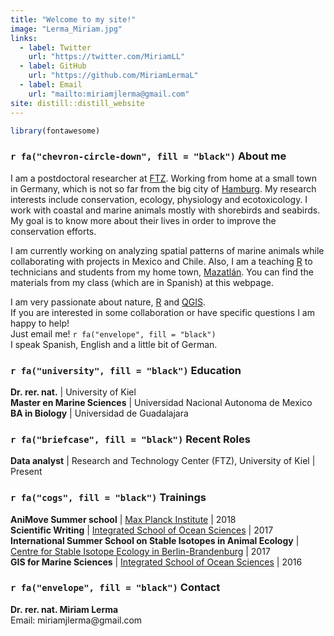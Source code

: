 ```yaml
---
title: "Welcome to my site!"
image: "Lerma_Miriam.jpg"
links:
  - label: Twitter
    url: "https://twitter.com/MiriamLL"
  - label: GitHub
    url: "https://github.com/MiriamLermaL"
  - label: Email
    url: "mailto:miriamjlerma@gmail.com"
site: distill::distill_website
---
```


```r
library(fontawesome)
```

### `r fa("chevron-circle-down", fill = "black")` About  me
I am a postdoctoral researcher at [FTZ](https://www.ftz.uni-kiel.de/de). Working from home at a small town in Germany, which is not so far from the big city of [Hamburg](https://www.google.com/maps/place/Hamburgo/). My research interests include conservation, ecology, physiology and ecotoxicology. I work with coastal and marine animals mostly with shorebirds and seabirds. My goal is to know more about their lives in order to improve the conservation efforts.

I am currently working on analyzing spatial patterns of marine animals while collaborating with  projects in Mexico and Chile. Also, I am a teaching [R](https://www.r-project.org/about.html)  to technicians and students from my home town, [Mazatlán](https://www.google.com/maps/place/Mazatlan). You can find the materials from my class (which are in Spanish) at this webpage. 

I am very passionate about nature, [R](https://www.r-project.org/about.html) and [QGIS](https://qgis.org/en/site/).  
If you are interested in some collaboration or have specific questions I am happy to help!    
Just email me! `r fa("envelope", fill = "black")`  
I speak Spanish, English and a little bit of German.    


### `r fa("university", fill = "black")` Education
**Dr. rer. nat.** | University of Kiel   
**Master en Marine Sciences**  | Universidad Nacional Autonoma de Mexico  
**BA in Biology**  | Universidad de Guadalajara

### `r fa("briefcase", fill = "black")` Recent Roles  
**Data analyst** | Research and Technology Center (FTZ), University of Kiel | Present  

### `r fa("cogs", fill = "black")` Trainings
**AniMove Summer school** | [Max Planck Institute](https://animove.org/) | 2018  
**Scientific Writing** | [Integrated School of Ocean Sciences](https://www.futureocean.org/de/isos/) | 2017  
**International Summer School on Stable Isotopes in Animal Ecology** | [Centre for Stable Isotope Ecology in Berlin-Brandenburg](http://www.izw-berlin.de/en/summer-school-on-stable-isotopes-in-animal-ecology-en.html) | 2017  
**GIS for Marine Sciences** | [Integrated School of Ocean Sciences](https://www.futureocean.org/de/isos/) | 2016  


### `r fa("envelope", fill = "black")` Contact
**Dr. rer. nat. Miriam Lerma** <br>
Email: miriamjlerma@gmail.com

